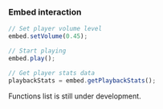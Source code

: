 
### Embed interaction
```ts
// Set player volume level
embed.setVolume(0.45);

// Start playing
embed.play();

// Get player stats data
playbackStats = embed.getPlaybackStats();
```

<Callout type="warning" emoji="⚠️">
  Functions list is still under development.
</Callout>